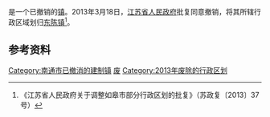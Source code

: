 {{中国乡级行政区|32/06/82/102/000}}

'''{{PAGENAMEBASE}}'''是{{PRC admin/fullname|32/06/82}}一个已撤销的[[行政建制镇|镇]]。2013年3月18日，[[江苏省人民政府|江苏省人民政府]]批复同意撤销{{PAGENAMEBASE}}，将其所辖行政区域划归[[东陈镇_(如皋市)|东陈镇]]<ref>《江苏省人民政府关于调整如皋市部分行政区划的批复》（苏政复〔2013〕37号）</ref>。

== 参考资料 ==
{{reflist}}

{{江苏行政区划小作品}}
[[Category:南通市已撤消的建制镇|Category:南通市已撤消的建制镇]]
[[Category:如皋市行政区划|废]]
[[Category:2013年废除的行政区划|Category:2013年废除的行政区划]]